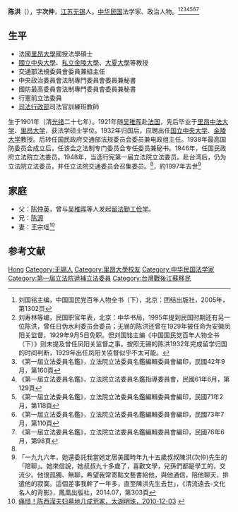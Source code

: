 {{Otheruses|陈洪}}
{{Infobox Officeholder
|姓名=陳洪
|圖像=０００９陳洪.jpg
|圖像大小=
|圖像說明=  
|字    = 
|號    = 
|別名    = 
|出生日期 = 1901年？月？日
|出生地點 = 
|逝世日期 = 1997年？月？日
|逝世地點 = 
|死因    = 
|墓地    =胡埭陳氏墓園
|籍貫    = 
|政黨    = 
|parents  = 
|配偶   =
|伴侶    = 
|relatives  =  
|children  =  
|著作    = 
|past    = 
}}
'''陈洪'''（{{bd|1901年||1997年|}}），字'''次仲'''，[[江苏|江苏]][[无锡|无锡]]人。[[中华民国|中华民国]]法学家、政治人物。<ref name=kmt>刘国铭主编，中国国民党百年人物全书（下），北京：团结出版社，2005年，第1302页</ref><ref>刘寿林等编，民国职官年表，北京：中华书局，1995年提到民国时期还有另一位陈洪，曾任日伪水利委员会委员；无锡的陈洪还曾在1929年被任命为安徽凤阳关监督，1929年9月5日免职。但刘国铭主编《中国国民党百年人物全书（下）》则未提及曾任凤阳关监督之事。按照无锡的陈洪1932年完成留学归国的时间判断，1929年出任凤阳关监督似乎不太可能。</ref><ref>《第一屆立法委員名鑑》，立法院立法委員名鑑編輯委員會編印，民國42年9月，第160頁</ref><ref>《第一屆立法委員名鑑》，立法院立法委員名鑑指導委員會，民國61年6月，第129頁</ref><ref>《第一屆立法委員名鑑》，立法院立法委員名鑑編輯委員會編印，民國71年2月，第118頁</ref><ref>《第一屆立法委員名鑑》，立法院立法委員名鑑編輯委員會編印，民國73年7月，第110頁</ref><ref>《第一屆立法委員名鑑》，立法院立法委員名鑑編輯委員會編印，民國76年6月，第98頁</ref>

== 生平 ==
* 法國[[里昂大學|里昂大學]]國授法學碩士
* [[國立中央大學|國立中央大學]]、[[私立金陵大學|私立金陵大學]]、[[大夏大學|大夏大學]]等教授
* 交通部法規委員會委員兼組主任
* 中央政治委員會法制專門委員會委員兼秘書
* 國防最高委員會法制專門委員會委員兼秘書
* 行憲前立法委員
* [[司法行政部|司法行政部]]司法官訓練班教師

生于1901年（清[[光绪|光绪]]二十七年）。1921年随[[吴稚晖|吴稚晖]]赴[[法国|法国]]，先后毕业于[[里昂中法大学|里昂中法大学]]、[[里昂大学|里昂大学]]，获法学硕士学位。1932年归国后，应聘出任[[国立中央大学|国立中央大学]]、[[金陵大学|金陵大学]]教授。后转任国民政府交通部法规委员会委员兼电政组主任。1938年最高国防委员会成立后，任该会之法制专门委员会专任委员兼秘书。1946年，任国民政府立法院立法委员。1948年，当选行宪第一届立法院立法委员。赴台湾后，仍为立法院立法委员，并任立法院交通委员会召集委员。<ref name=kmt/>，約1997年去世<ref>「一九九六年，她還委託我當她定居美國時年九十五歲叔叔陳洪(次仲)先生的「陪聊」。她來信說，她叔叔九十多歲了，喜歡文學，兒孫們都是學工的，交流少。他很孤獨、無聊，希望我常寄點文藝書給他，與他通信，陪他聊天，排遣他的寂寞。這個差事我幹了一年多，直至陳洪先生去世」，《清流遠去-文化名人的背影》，鳳凰出版社，2014.07，第303頁</ref>

== 家庭 ==
* 父：[[陈仲英|陈仲英]]，曾与[[吴稚晖|吴稚晖]]等人发起[[留法勤工俭学|留法勤工俭学]]。
* 兄：[[陈源|陈源]]
* 妻：王宗瑶<ref>[http://www.thmz.com/col25/col51/2010/12/2010-12-03863125.html 痛惜！陈西滢夫妇墓地几成荒冢，太湖明珠，2010-12-03] {{webarchive|url=https://web.archive.org/web/20160304115921/http://www.thmz.com/col25/col51/2010/12/2010-12-03863125.html |date=2016-03-04 }}</ref>

== 参考文献 ==
{{reflist}}

{{第4屆中華民國訓政時期立法委員名單}}
{{中華民國第一屆立法委員}}

{{Authority control}}
{{DEFAULTSORT:Chen陈}}
[[Category:陈姓|Hong]]
[[Category:无锡人|Category:无锡人]]
[[Category:里昂大學校友|Category:里昂大學校友]]
[[Category:中华民国法学家|Category:中华民国法学家]]
[[Category:第一屆立法院遞補立法委員|Category:第一屆立法院遞補立法委員]]
[[Category:台灣戰後江蘇移民|Category:台灣戰後江蘇移民]]